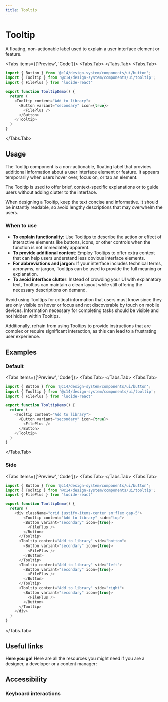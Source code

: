 ```yaml
---
title: Tooltip
---
```




# Tooltip

A floating, non-actionable label used to explain a user interface element or feature.

<Tabs items={['Preview', 'Code']}>
<Tabs.Tab>
  <TooltipPreview />
</Tabs.Tab>
<Tabs.Tab>
```js copy filename="tooltip.tsx"
import { Button } from '@c14/design-system/components/ui/button';
import { Tooltip } from '@c14/design-system/components/ui/tooltip';
import { FilePlus } from "lucide-react"

export function TooltipDemo() {
  return (
    <Tooltip content="Add to library">
      <Button variant="secondary" icon={true}>
        <FilePlus />
      </Button>
    </Tooltip>
  )
}
```
</Tabs.Tab>
</Tabs>

## Usage

The Tooltip component is a non-actionable, floating label that provides additional information about a user interface element or feature. It appears temporarily when users hover over, focus on, or tap an element.

The Tooltip is used to offer brief, context-specific explanations or to guide users without adding clutter to the interface.

When designing a Tooltip, keep the text concise and informative. It should be instantly readable, so avoid lengthy descriptions that may overwhelm the users.

### When to use

- **To explain functionality**: Use Tooltips to describe the action or effect of interactive elements like buttons, icons, or other controls when the function is not immediately apparent.
- **To provide additional context**: Employ Tooltips to offer extra context that can help users understand less obvious interface elements.
- **For abbreviations and jargon**: If your interface includes technical terms, acronyms, or jargon, Tooltips can be used to provide the full meaning or explanation.
- **To avoid interface clutter**: Instead of crowding your UI with explanatory text, Tooltips can maintain a clean layout while still offering the necessary descriptions on demand.

Avoid using Tooltips for critical information that users must know since they are only visible on hover or focus and not discoverable by touch on mobile devices.
Information necessary for completing tasks should be visible and not hidden within Tooltips.

Additionally, refrain from using Tooltips to provide instructions that are complex or require significant interaction, as this can lead to a frustrating user experience.

## Examples

### Default

<Tabs items={['Preview', 'Code']}>
<Tabs.Tab>
  <TooltipPreview />
</Tabs.Tab>
<Tabs.Tab>
```js copy filename="tooltip.tsx"
import { Button } from '@c14/design-system/components/ui/button';
import { Tooltip } from '@c14/design-system/components/ui/tooltip';
import { FilePlus } from "lucide-react"

export function TooltipDemo() {
  return (
    <Tooltip content="Add to library">
      <Button variant="secondary" icon={true}>
        <FilePlus />
      </Button>
    </Tooltip>
  )
}
```
</Tabs.Tab>
</Tabs>

### Side

<Tabs items={['Preview', 'Code']}>
<Tabs.Tab>
  <TooltipSide />
</Tabs.Tab>
<Tabs.Tab>
```js copy /side/ filename="tooltip.tsx"
import { Button } from '@c14/design-system/components/ui/button';
import { Tooltip } from '@c14/design-system/components/ui/tooltip';
import { FilePlus } from "lucide-react"

export function TooltipDemo() {
  return (
    <div className="grid justify-items-center sm:flex gap-5">
        <Tooltip content="Add to library" side="top">
        <Button variant="secondary" icon={true}>
          <FilePlus />
        </Button>
      </Tooltip>
      <Tooltip content="Add to library" side="bottom">
        <Button variant="secondary" icon={true}>
          <FilePlus />
        </Button>
      </Tooltip>
      <Tooltip content="Add to library" side="left">
        <Button variant="secondary" icon={true}>
          <FilePlus />
        </Button>
      </Tooltip>
      <Tooltip content="Add to library" side="right">
        <Button variant="secondary" icon={true}>
          <FilePlus />
        </Button>
      </Tooltip>
    </div>
  )
}
```
</Tabs.Tab>
</Tabs>

## Useful links

**Here you go!** Here are all the resources you might need if you are a designer, a developer or a content manager:

<Cards className="mt-8">
  <Card
    title="🪄 Figma"
    href="https://www.figma.com/design/GURLNa08cG0eTbioJtPwub/%F0%9F%92%BE-C14%2Fdesign-system?node-id=639-31932&t=pkpssGCtSsrQ20kI-1"
  />
  <Card
    title="🐝 API Reference"
    href="https://www.radix-ui.com/primitives/docs/components/tooltip#api-reference"
  />
</Cards>

## Accessibility

### Keyboard interactions

<AccessibilityTable rows={tooltipAccessibilityData} />
